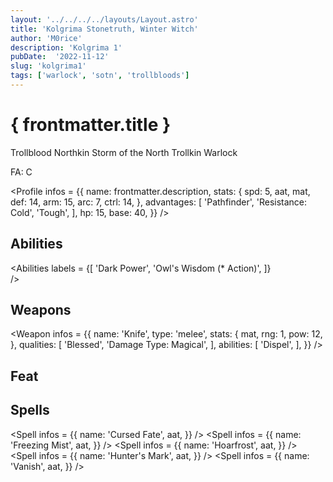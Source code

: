 ```yaml
---
layout: '../../../../layouts/Layout.astro'
title: 'Kolgrima Stonetruth, Winter Witch'
author: 'M0rice'
description: 'Kolgrima 1'
pubDate:  '2022-11-12'
slug: 'kolgrima1'
tags: ['warlock', 'sotn', 'trollbloods']
---
```



# { frontmatter.title }
Trollblood Northkin Storm of the North Trollkin Warlock

FA: C

<Profile
    infos = {{
        name: frontmatter.description,
        stats: {
            spd: 5,
            aat,
            mat,
            def: 14,
            arm: 15,
            arc: 7,
            ctrl: 14,
        },
        advantages: [
            'Pathfinder',
            'Resistance: Cold',
            'Tough',
        ],
        hp: 15,
        base: 40,
    }}
/>

## Abilities
<Abilities
    labels = {[
        'Dark Power',
        'Owl\'s Wisdom (* Action)',
    ]}    
/>

## Weapons
<Weapon
    infos = {{
        name: 'Knife',
        type: 'melee',
        stats: {
            mat,
            rng: 1,
            pow: 12,
        },
        qualities: [
            'Blessed',
            'Damage Type: Magical',
        ],
        abilities: [
            'Dispel',
        ],
    }}
/>

## Feat
<Feat
    label = 'Snowblind'
/>

## Spells
<Spell
    infos = {{
        name: 'Cursed Fate',
        aat,
    }}
/>
<Spell
    infos = {{
        name: 'Freezing Mist',
        aat,
    }}
/>
<Spell
    infos = {{
        name: 'Hoarfrost',
        aat,
    }}
/>
<Spell
    infos = {{
        name: 'Hunter\'s Mark',
        aat,
    }}
/>
<Spell
    infos = {{
        name: 'Vanish',
        aat,
    }}
/>